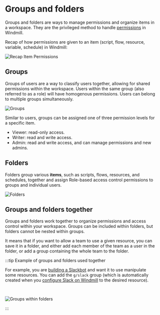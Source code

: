 
# Groups and folders

Groups and folders are ways to manage permissions and organize items in a workspace. They are the privileged method to handle [permissions](../16_roles_and_permissions/index.mdx) in Windmill.

Recap of how permissions are given to an item (script, flow, resource, variable, schedule) in Windmill:

![Recap Item Permissions](../16_roles_and_permissions/permissions.png "Recap Item Permissions")

<div className="grid grid-cols-2 gap-6 mb-4">
	<DocCard
		title="Roles and permissions"
		description="Windmill provides a roles and permissions system that allows you to control access and manage permissions within your instance and workspaces."
		href="/docs/core_concepts/roles_and_permissions"
	/>
</div>

## Groups

Groups of users are a way to classify users together, allowing for shared permissions within the workspace. Users within the same group (also referred to as a role) will have homogenous permissions. Users can belong to multiple groups simultaneously.

![Groups](./1-groups.png 'Groups')

Similar to users, groups can be assigned one of three permission levels for a specific item.

- Viewer: read-only access.
- Writer: read and write access.
- Admin: read and write access, and can manage permissions and new admins.

## Folders

Folders group various **items**, such as scripts, flows, resources, and schedules, together and assign Role-based access control permissions to groups and individual users.

![Folders](./3-folders.png 'Folders')

## Groups and folders together

Groups and folders work together to organize permissions and access control within your workspace. Groups can be included within folders, but folders cannot be nested within groups.

It means that if you want to allow a team to use a given resource, you can save it in a folder, and either add each member of the team as a user in the folder, or add a group containing the whole team to the folder.

:::tip Example of groups and folders used together

For example, you are [building a Slackbot](/blog/handler-slack-commands) and want it to use manipulate some resources. You can add the `g/slack` group (which is automatically created when you [configure Slack on Windmill](../../integrations/slack.mdx) to the desired resource).

<br />

![Groups within folders](./2-groups-within-folders.png 'Groups within folders')

:::
